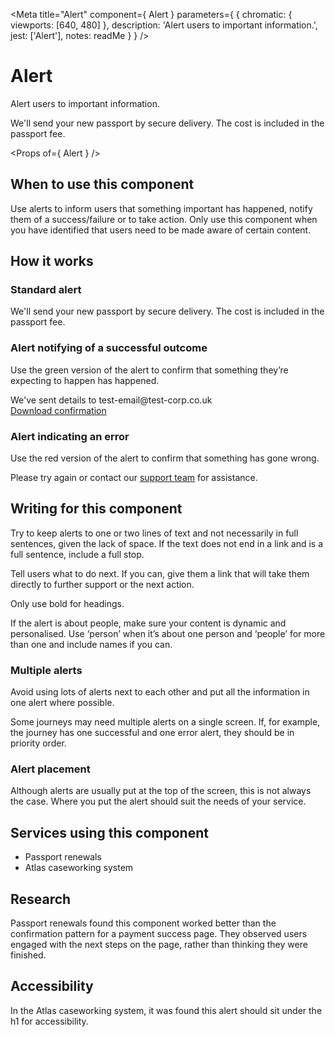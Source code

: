 
<Meta
  title="Alert"
  component={ Alert }
  parameters={ {
    chromatic: { viewports: [640, 480] },
    description: 'Alert users to important information.',
    jest: ['Alert'],
    notes: readMe
  } }
/>

# Alert

Alert users to important information.

<Preview withToolbar>
  <Story name="Alert">
    <Alert heading="New passport">
      We'll send your new passport by secure delivery. The cost is included in the passport fee.
    </Alert>
  </Story>
</Preview>

<Props of={ Alert } />


## When to use this component

Use alerts to inform users that something important has happened, notify them of a success/failure or to take action.
Only use this component when you have identified that users need to be made aware of certain content.


## How it works

### Standard alert

<Preview>
  <Story name="Standard">
    <Alert heading="New passport">
      We'll send your new passport by secure delivery. The cost is included in the passport fee.
    </Alert>
  </Story>
</Preview>


### Alert notifying of a successful outcome

Use the green version of the alert to confirm that something they’re expecting to happen has happened.

<Preview>
  <Story name="Success">
    <Alert heading="Payment successful" classModifiers="success">
      We've sent details to test-email@test-corp.co.uk <br /><a href="#">Download confirmation</a>
    </Alert>
  </Story>
</Preview>


### Alert indicating an error

Use the red version of the alert to confirm that something has gone wrong.

<Preview>
  <Story name="Error">
    <Alert heading="Payment unsuccessful" classModifiers="error">
      Please try again or contact our <a href="#">support team</a> for assistance.
    </Alert>
  </Story>
</Preview>


## Writing for this component

Try to keep alerts to one or two lines of text and not necessarily in full sentences, given the lack of space. If the text does not end in a link and is a full sentence, include a full stop.

Tell users what to do next. If you can, give them a link that will take them directly to further support or the next action.

Only use bold for headings.

If the alert is about people, make sure your content is dynamic and personalised. Use ‘person’ when it’s about one person and ‘people’ for more than one and include names if you can.


### Multiple alerts

Avoid using lots of alerts next to each other and put all the information in one alert where possible.

Some journeys may need multiple alerts on a single screen. If, for example, the journey has one successful and one error alert, they should be in priority order.


### Alert placement

Although alerts are usually put at the top of the screen, this is not always the case. Where you put the alert should suit the needs of your service.


## Services using this component

- Passport renewals
- Atlas caseworking system

## Research

Passport renewals found this component worked better than the confirmation pattern for a payment success page.
They observed users engaged with the next steps on the page, rather than thinking they were finished.

## Accessibility

In the Atlas caseworking system, it was found this alert should sit under the h1 for accessibility.
